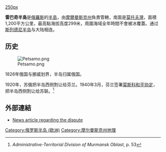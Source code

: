 {{Coord|69|42|N|32|36|E|source:kolossus-dewiki|display=title}}
[[file:Fisher_Peninsula.svg|250px]]

'''雷巴奇半島'''是[[俄羅斯|俄羅斯]]的[[半島|半島]]，由[[摩爾曼斯克州|摩爾曼斯克州]]負責管轄，南面是[[莫托夫灣|莫托夫灣]]，面積1,200平方公里，最高點海拔高度299米，周圍海域全年時間不會被冰覆蓋。通过[[斯列德尼半岛|斯列德尼半岛]]与大陆相连。

==历史==
[[File:Petsamo.png|thumb]]

1826年俄国与挪威划界，半岛归属俄国。 

1920年，苏俄把半岛西侧割让给芬兰。1940年3月，芬兰签署[[莫斯科和平协定|莫斯科和平协定]]，把半岛西侧割让给苏联。<ref name="ATSBook53">''Administrative-Territorial Division of Murmansk Oblast'', p. 53</ref> 
  
{{Gallery
|File:Мыс Скоробеевский.jpg|破败建筑
|File:Вайда-Губа2.jpg|Vaida-Guba
|File:Бухта Озерко, губа Бол. Мотка.jpg|Ozyorko湾
|File:Цып-Наволок, вид на мыс с маяка.jpg|东北角的{{tsl|en|Tsypnavolok}}
|File:Зубовская губа.jpg|{{tsl|en|Shipwreck|船骸}}
}}
==外部連結==
*[https://web.archive.org/web/20121031214821/http://www.bellona.org/english_import_area/energy/33344  News article regarding the dispute]

{{Authority control}}
{{Russia-geo-stub}}
[[Category:俄罗斯半岛_(欧洲)|Category:俄罗斯半岛 (欧洲)]]
[[Category:摩尔曼斯克州地理|Category:摩尔曼斯克州地理]]